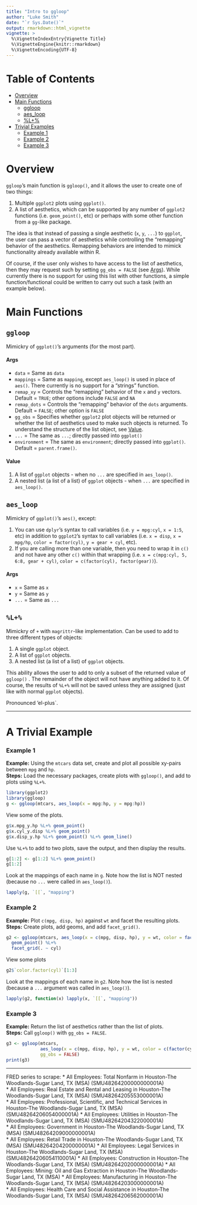 ```yaml
---
title: "Intro to ggloop"
author: "Luke Smith"
date: "`r Sys.Date()`"
output: rmarkdown::html_vignette
vignette: >
  %\VignetteIndexEntry{Vignette Title}
  %\VignetteEngine{knitr::rmarkdown}
  %\VignetteEncoding{UTF-8}
---
```


# Table of Contents

* [Overview](#overview)
* [Main Functions](#main-functions)
    * [ggloop](#ggloop)
    * [aes_loop](#aes_loop)
    * [%L+%](#l)
* [Trivial Examples](#trivial-examples)
    * [Example 1](#example-1)
    * [Example 2](#example-2)
    * [Example 3](#example-3)

# Overview

`ggloop`'s main function is `ggloop()`, and it allows the user to create one of two things:

1. Multiple `ggplot2` plots using `ggplot()`.
2. A list of aesthetics, which can be supported by any number of `ggplot2` functions (i.e. `geom_point()`, etc) or perhaps with some other function from a `gg`-like package.

The idea is that instead of passing a single aesthetic (`x`, `y`, `...`) to `ggplot`, the user can pass a vector of aesthetics while controlling the "remapping" behavior of the aesthetics. Remapping behaviors are intended to mimick functionality already available within R.

Of course, if the user only wishes to have access to the list of aesthetics, then they may request such by setting `gg_obs = FALSE` (see [Args](#args)). While currently there is no support for using this list with other functions, a simple function/functional could be written to carry out such a task (with an example below). 

# Main Functions

## `ggloop`

Mimickry of `ggplot()`'s arguments (for the most part).

#### Args  

* `data` = Same as `data`
* `mappings` = Same as `mapping`, except `aes_loop()` is used in place of `aes()`. There currently is no support for a "strings" function.
* `remap_xy` = Controls the "remapping" behavior of the `x` and `y` vectors. Default = `TRUE`; other options include `FALSE` and `NA`
* `remap_dots` = Controls the "remapping" behavior of the `dots` arguments. Default = `FALSE`; other option is `FALSE`
* `gg_obs` = Specifies whether `ggplot2` plot objects will be returned or whether the list of aesthetics used to make such objects is returned. To understand the structure of the list object, see [Value](#value).
* `...` = The same as `...`; directly passed into `ggplot()`
* `environment` = The same as `environment`; directly passed into `ggplot()`. Default = `parent.frame()`.

#### Value

  1. A list of `ggplot` objects - when no `...` are specified in `aes_loop()`.
  2. A nested list (a list of a list) of `ggplot` objects - when `...` are specified in `aes_loop()`.

## `aes_loop`

Mimickry of `ggplot()`'s `aes()`, except:

  1. You can use `dplyr`'s syntax to call variables (i.e. `y = mpg:cyl`, `x = 1:5`, etc) in addition to `ggplot2`'s syntax to call variables (i.e. `x = disp`, `x = mpg/hp`, `color = factor(cyl)`, `y = gear + cyl`, etc).
  2. If you are calling more than one variable, then you need to wrap it in `c()` and not have any other `c()` within that wrapping (i.e. `x = c(mpg:cyl, 5, 6:8, gear + cyl)`, `color = c(factor(cyl), factor(gear))`).

#### Args

* `x` = Same as `x`
* `y` = Same as `y`
* `...` = Same as `...`

## `%L+%`

Mimickry of `+` with `magrittr`-like implementation. Can be used to add to three different types of objects:

  1. A single `ggplot` object.
  2. A list of `ggplot` objects.
  3. A nested list (a list of a list) of `ggplot` objects.
  
This ability allows the user to add to only a subset of the returned value of `ggloop()` . The remainder of the object will not have anything added to it. Of course, the results of `%L+%` will not be saved unless they are assigned (just like with normal `ggplot` objects).

Pronounced 'el-plus`.

---

# A Trivial Example

### Example 1

**Example:** Using the `mtcars` data set, create and plot all possible xy-pairs between `mpg` and `hp`.  
**Steps:** Load the necessary packages, create plots with `ggloop()`, and add to plots using `%L+%`.

```r
library(ggplot2)
library(ggloop)
g <- ggloop(mtcars, aes_loop(x = mpg:hp, y = mpg:hp))
```

View some of the plots.
```r
g$x.mpg_y.hp %L+% geom_point()
g$x.cyl_y.disp %L+% geom_point()
g$x.disp_y.hp %L+% geom_point() %L+% geom_line()
```

Use `%L+%` to add to two plots, save the output, and then display the results.
```r
g[1:2] <- g[1:2] %L+% geom_point()
g[1:2]
```

Look at the mappings of each name in `g`. Note how the list is NOT nested (because no `...` were called in `aes_loop()`).
```r
lapply(g, `[[`, "mapping")
```

### Example 2

**Example:** Plot `c(mpg, disp, hp)` against `wt` and facet the resulting plots.  
**Steps:** Create plots, add geoms, and add `facet_grid()`.  

```r
g2 <- ggloop(mtcars, aes_loop(x = c(mpg, disp, hp), y = wt, color = factor(cyl))) %L+%
  geom_point() %L+%
  facet_grid(. ~ cyl)
```

View some plots
```r
g2$`color.factor(cyl)`[1:3]
```

Look at the mappings of each name in `g2`. Note how the list is nested (because a `...` argument was called in `aes_loop()`).
```r
lapply(g2, function(x) lapply(x, `[[`, "mapping"))
```

### Example 3

**Example:** Return the list of aesthetics rather than the list of plots.  
**Steps:** Call `ggloop()` with `gg_obs = FALSE`.

```r
g3 <- ggloop(mtcars,
             aes_loop(x = c(mpg, disp, hp), y = wt, color = c(factor(cyl), factor(gear))), 
             gg_obs = FALSE)
print(g3)
```

---

FRED series to scrape:
* All Employees: Total Nonfarm in Houston-The Woodlands-Sugar Land, TX (MSA) (SMU48264200000000001A)	
* All Employees: Real Estate and Rental and Leasing in Houston-The Woodlands-Sugar Land, TX (MSA) (SMU48264205553000001A)	
* All Employees: Professional, Scientific, and Technical Services in Houston-The Woodlands-Sugar Land, TX (MSA) (SMU48264206054000001A)	
* All Employees: Utilities in Houston-The Woodlands-Sugar Land, TX (MSA) (SMU48264204322000001A)	
* All Employees: Government in Houston-The Woodlands-Sugar Land, TX (MSA) (SMU48264209000000001A)	
* All Employees: Retail Trade in Houston-The Woodlands-Sugar Land, TX (MSA) (SMU48264204200000001A)	
* All Employees: Legal Services in Houston-The Woodlands-Sugar Land, TX (MSA) (SMU48264206054110001A)
* All Employees: Construction in Houston-The Woodlands-Sugar Land, TX (MSA) (SMU48264202000000001A)	
* All Employees: Mining: Oil and Gas Extraction in Houston-The Woodlands-Sugar Land, TX (MSA)
* All Employees: Manufacturing in Houston-The Woodlands-Sugar Land, TX (MSA) (SMU48264203000000001A)	
* All Employees: Health Care and Social Assistance in Houston-The Woodlands-Sugar Land, TX (MSA) (SMU48264206562000001A)	
